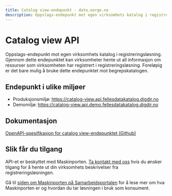 ```yaml
---
title: Catalog view-endepunkt - data.norge.no
description: Oppslags-endepunkt mot egen virksomhets katalog i registreringsløsning
---
```


# Catalog view API

<Ingress size='xs'>Oppslags-endepunkt mot egen virksomhets katalog i registreringsløsning. Gjennom dette endepunktet kan virksomheter hente ut all informasjon om ressurser som virksomheten har registrert i registreringsløsning. 
Foreløpig er det bare mulig å bruke dette endepunktet mot begrepskatalogen.</Ingress>

## Endepunkt i ulike miljøer

* Produksjonsmiljø: https://catalog-view.api.fellesdatakatalog.digdir.no
* Demomiljø:  https://catalog-view.api.demo.fellesdatakatalog.digdir.no

## Dokumentasjon

[OpenAPI-spesifikasjon for catalog view-endepunktet (Github)](https://github.com/Informasjonsforvaltning/catalog-view-api/blob/main/openapi.yaml) 

## Slik får du tilgang

API-et er beskyttet med Maskinporten. [Ta kontakt med oss](/contact) hvis du ønsker tilgang for å hente ut din virksomhets beskrivelser fra registreringsløsningen.

Gå til [siden om Maskinporten på Samarbeidsportalen](https://samarbeid.digdir.no/maskinporten/maskinporten/25) for å lese mer om hva Maskinporten er og hvordan du tar løsningen i bruk som konsument. 